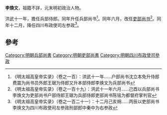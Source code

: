 '''李煥文'''，祖籍不詳，元末明初政治人物。

洪武十一年，擔任兵部侍郎。同年升任兵部尚书<ref>《明太祖高皇帝实录》（卷之一百）：洪武十一年……户部尚书沈立本免升侍郎费震为尚书员外郎王琚为侍郎又升本部侍郎李焕文为兵部尚书</ref>。同年六月，改任[[吏部尚书|吏部尚书]]<ref> 《明太祖高皇帝实录》（卷之一百十九）：洪武十一年六月……己酉以兵部尚书李焕文为吏部尚书户部侍郎王琚为兵部侍郎吏部尚书陈铭为都督府掌判官</ref>。同年十二月，降任四川布政使司左参政<ref>《明太祖高皇帝实录》（卷之一百二十一）：十二月己亥朔……丙辰以吏部尚书李焕文为四川布政使司左参政刑部郎中秦中为右参政</ref>。

==參考==
{{reflist}}
{{明朝人物小作品}}
[[Category:明朝兵部尚書|Category:明朝兵部尚書]]
[[Category:明朝吏部尚書|Category:明朝吏部尚書]]
[[Category:明朝四川布政使司參政|Category:明朝四川布政使司參政]]